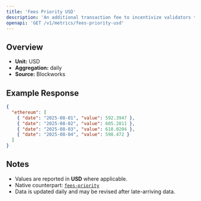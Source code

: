 ```yaml
---
title: 'Fees Priority USD'
description: 'An additional transaction fee to incentivize validators to prioritize and execute transactions.'
openapi: 'GET /v1/metrics/fees-priority-usd'
---
```


## Overview

- **Unit:** USD
- **Aggregation:** daily
- **Source:** Blockworks



## Example Response

```json
{
  "ethereum": [
    { "date": "2025-08-01", "value": 592.3947 },
    { "date": "2025-08-02", "value": 605.2811 },
    { "date": "2025-08-03", "value": 618.0204 },
    { "date": "2025-08-04", "value": 598.472 }
  ]
}
```

## Notes
- Values are reported in **USD** where applicable.
- Native counterpart: [`fees-priority`](/api-reference/metrics/ethereum/fees-priority)
- Data is updated daily and may be revised after late-arriving data.
